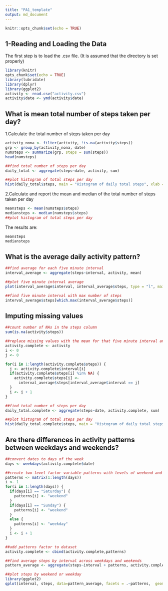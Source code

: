 ```yaml
---
title: "PA1_template"
output: md_document
---
```


```r
knitr::opts_chunk$set(echo = TRUE)
```

## 1-Reading and Loading the Data

The first step is to load the .csv file. (It is assumed that the directory is set properly)

```r
library(knitr)
opts_chunk$set(echo = TRUE)
library(lubridate)
library(dplyr)
library(ggplot2)
activity <- read.csv("activity.csv")
activity$date <- ymd(activity$date)

```

## What is mean total number of steps taken per day?
  1.Calculate the total number of steps taken per day


```r
activity_nona <- filter(activity, !is.na(activity$steps))
grp <- group_by(activity_nona, date)
numsteps <- summarize(grp, steps = sum(steps))
head(numsteps)
```

```r
##find total number of steps per day
daily_total <- aggregate(steps~date, activity, sum)

##plot histogram of total steps per day
hist(daily_total$steps, main = "Histogram of daily total steps", xlab = "number of steps")

```
2.Calculate and report the mean and median of the total number of steps taken per day
``` r
meansteps <- mean(numsteps$steps)
mediansteps <- median(numsteps$steps)
##plot histogram of total steps per day

```
The results are:
```r
meansteps
mediansteps

```

## What is the average daily activity pattern?
``` r
##find average for each five minute interval
interval_average <- aggregate(steps~interval, activity, mean)

##plot five minute interval average
plot(interval_average$interval, interval_average$steps, type = "l", main = "Five minute interval average steps", xlab = "Interval (minutes)", ylab = "Average number of steps per five minute interval")
```

```r
##find five minute interval with max number of steps
interval_average$steps[which.max(interval_average$steps)]
```
## Imputing missing values
```r
##count number of NAs in the steps column
sum(is.na(activity$steps))
```


```r
##replace missing values with the mean for that five minute interval and make a new activity data set (activity.complete)
activity.complete <- activity
i <- 0
j <- 0

for(i in 1:length(activity.complete$steps)) {
  j <- activity.complete$interval[i]
  if(activity.complete$steps[i] %in% NA) {
    activity.complete$steps[i] <-          
      interval_average$steps[interval_average$interval == j] 
  }
  i <- i + 1
}

##find total number of steps per day
daily_total.complete <- aggregate(steps~date, activity.complete, sum)

##plot histogram of total steps per day
hist(daily_total.complete$steps, main = "Histogram of daily total steps", xlab = "number of steps")
```
## Are there differences in activity patterns between weekdays and weekends?


```r
##convert dates to days of the week
days <- weekdays(activity.complete$date)

##create two-level factor variable patterns with levels of weekend and weekday
patterns <- matrix(1:length(days))
i <- 1
for(i in 1:length(days)) {
  if(days[i] == "Saturday") {
    patterns[i] <- "weekend"
  }
  if(days[i] == "Sunday") {
    patterns[i] <- "weekend"
  }
  else { 
    patterns[i] <- "weekday"
  }
  i <- i + 1
}

##add patterns factor to dataset
activity.complete <- cbind(activity.complete,patterns)

##find average steps by interval across weekdays and weekends
pattern_average <- aggregate(steps~interval + patterns, activity.complete, mean)

##plot steps by weekend or weekday
library(ggplot2)
qplot(interval, steps, data=pattern_average, facets = .~patterns,  geom = "line", main = "Comparison of steps on weekdays and weekends")
```
